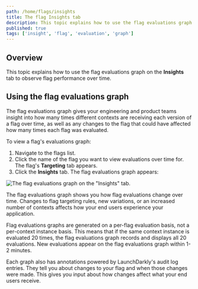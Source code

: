 ```yaml
---
path: /home/flags/insights
title: The flag Insights tab
description: This topic explains how to use the flag evaluations graph on the Insights tab to observe flag performance over time.
published: true
tags: ['insight', 'flag', 'evaluation', 'graph']
---
```


## Overview

This topic explains how to use the flag evaluations graph on the **Insights** tab to observe flag performance over time.

## Using the flag evaluations graph

The flag evaluations graph gives your engineering and product teams insight into how many times different contexts are receiving each version of a flag over time, as well as any changes to the flag that could have affected how many times each flag was evaluated.

To view a flag's evaluations graph:

1. Navigate to the flags list.
2. Click the name of the flag you want to view evaluations over time for. The flag's **Targeting** tab appears.
3. Click the **Insights** tab. The flag evaluations graph appears:

![The flag evaluations graph on the "Insights" tab.](flag-insights.png)

The flag evaluations graph shows you how flag evaluations change over time. Changes to flag targeting rules, new variations, or an increased number of contexts affects how your end users experience your application.

Flag evaluations graphs are generated on a per-flag evaluation basis, not a per-context instance basis. This means that if the same context instance is evaluated 20 times, the flag evaluations graph records and displays all 20 evaluations. New evaluations appear on the flag evaluations graph within 1-2 minutes.

Each graph also has annotations powered by LaunchDarkly's audit log entries. They tell you about changes to your flag and when those changes were made. This gives you input about how changes affect what your end users receive.

